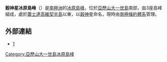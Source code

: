 {{Coord|72|3|S|70|25|W|source:GNIS|display=title}}

'''穀神星冰原島峰'''（{{lang-en|Ceres Nunataks}}）是[[南極洲|南極洲]]的[[冰原島峰|冰原島峰]]，位於[[亞歷山大一世島|亞歷山大一世島]]南部，由3座島峰組成，處於[[蕭士達高維契半島|蕭士達高維契半島]]以東，以[[穀神星|穀神星]]命名，現時由[[南極條約體系|南極條約體系]]管理。

==外部連結==
* [http://www.antarctica.ac.uk/documents/bas_bulletins/bulletin70_04.pdf] {{Wayback|url=http://www.antarctica.ac.uk/documents/bas_bulletins/bulletin70_04.pdf |date=20130518015327 }}

{{DEFAULTSORT:Ceres Nunataks}}
[[Category:亞歷山大一世島冰原島峰|Category:亞歷山大一世島冰原島峰]]


{{AlexanderIsland-geo-stub}}